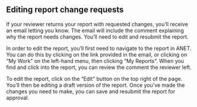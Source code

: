 
<Meta title="ANET User Stories/Report Change Requests" />

## Editing report change requests

If your reviewer returns your report with requested changes, you’ll receive an email letting you
know. The email will include the comment explaining why the report needs changes. You’ll need to
edit and resubmit the report.

In order to edit the report, you’ll first need to navigate to the report in ANET. You can do this by
clicking on the link provided in the email, or clicking on “My Work” on the left-hand menu, then
clicking “My Reports”. When you find and click into the report, you can review the comment the
reviewer left.

To edit the report, click on the “Edit” button on the top right of the page. You’ll then be editing
a draft version of the report. Once you’ve made the changes you need to make, you can save and
resubmit the report for approval.
